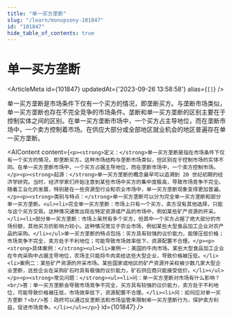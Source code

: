 ```yaml
---
title: "单一买方垄断"
slug: "/learn/monopsony-101847"
id: "101847"
hide_table_of_contents: true
---
```



# 单一买方垄断

<ArticleMeta id={101847} updatedAt={'2023-09-26 13:58:58'} alias={`[]`} />
<div className='border-solid border-b border-t-0 my-4 border-[var(--ifm-color-gray-300)]' />

单一买方垄断是市场条件下仅有一个买方的情况，即垄断买方。与垄断市场类似，单一买方垄断也存在不完全竞争的市场条件。垄断和单一买方垄断的区别主要在于控制实体之间的区别。在单一买方垄断市场中，一个买方占主导地位，而在垄断市场中，一个卖方控制着市场。在供应大部分或全部地区就业机会的地区普遍存在单一买方垄断。

<AIContent content={`<p><strong>定义：</strong>单一买方垄断是指在市场条件下仅有一个买方的情况，即垄断买方。这种市场结构与垄断市场类似，但区别在于控制市场的实体不同。在单一买方垄断市场中，一个买方占据主导地位，而在垄断市场中，一个卖方控制市场。</p><p><strong>起源：</strong>单一买方垄断的概念最早可以追溯到 20 世纪初期的经济学研究。当时，经济学家们开始注意到某些市场中买方的集中度极高，导致市场竞争不完全。随着工业化的发展，特别是在一些资源型行业和农业市场中，单一买方垄断现象变得更加普遍。</p><p><strong>类别与特点：</strong>单一买方垄断可以分为完全单一买方垄断和部分单一买方垄断。<ul><li>完全单一买方垄断：市场上只有一个买方，卖方没有其他选择，只能与这个买方交易。这种情况通常出现在特定资源或产品的市场中，例如某些矿产资源的开采。</li><li>部分单一买方垄断：市场上虽然有多个买方，但其中一个买方占据了绝大部分的市场份额，其他买方的影响力较小。这种情况常见于农业市场，例如某些大型食品加工企业对农产品的采购。</li></ul>单一买方垄断的特点包括：买方具有较强的议价能力，能够压低价格；市场竞争不完全，卖方处于不利地位；可能导致市场效率低下，资源配置不合理。</p><p><strong>具体案例：</strong><ul><li>案例一：美国的牛肉市场。某些大型食品加工企业在牛肉采购中占据主导地位，农场主只能将牛肉卖给这些大型企业，导致价格被压低。</li><li>案例二：某些矿产资源的开采市场。某些国家或地区的矿产资源开采权被少数几家大型企业垄断，这些企业在采购矿石时具有极强的议价能力，矿石供应商只能接受低价。</li></ul></p><p><strong>常见问题：</strong><ul><li>问：单一买方垄断对市场有什么影响？<br/>答：单一买方垄断会导致市场竞争不完全，买方具有较强的议价能力，卖方处于不利地位，可能导致价格被压低，市场效率低下，资源配置不合理。</li><li>问：如何应对单一买方垄断？<br/>答：政府可以通过反垄断法和市场监管来限制单一买方垄断行为，保护卖方利益，促进市场竞争。</li></ul></p>`} id={101847} />
